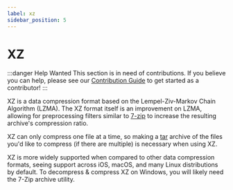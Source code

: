 ```yaml
---
label: xz
sidebar_position: 5
---
```


# XZ

:::danger Help Wanted
This section is in need of contributions. If you believe you can help, please see our [Contribution Guide](../contribution-guide.mdx) to get started as a contributor!
:::

XZ is a data compression format based on the Lempel-Ziv-Markov Chain Algorithm (LZMA). The XZ format itself is an improvement on LZMA, allowing for preprocessing filters similar to [7-zip](../data/7z.mdx) to increase the resulting archive's compression ratio.

XZ can only compress one file at a time, so making a [tar](./tar.mdx) archive of the files you'd like to compress (if there are multiple) is necessary when using XZ.

XZ is more widely supported when compared to other data compression formats, seeing support across iOS, macOS, and many Linux distributions by default. To decompress & compress XZ on Windows, you will likely need the 7-Zip archive utility.